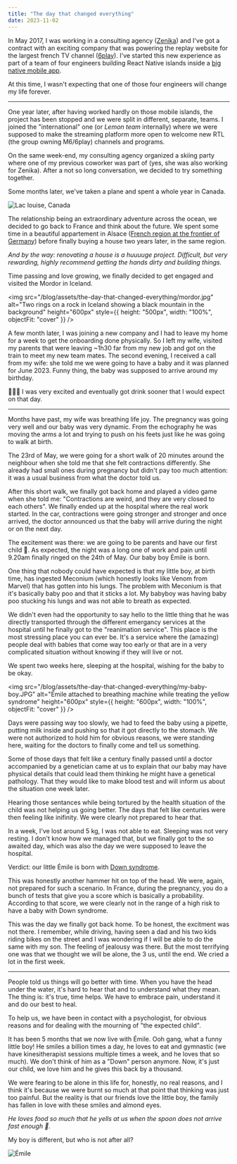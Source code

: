 ```yaml
---
title: "The day that changed everything"
date: 2023-11-02
---
```


In May 2017, I was working in a consulting agency ([Zenika](https://zenika.com/)) and I've got a contract with an exciting company that was powering the replay website for the largest french TV channel ([6play](https://www.6play.fr/)).
I've started this new experience as part of a team of four engineers building React Native islands inside a [big native mobile app](https://play.google.com/store/apps/details?id=fr.m6.m6replay).

At this time, I wasn't expecting that one of those four engineers will change my life forever.

---

One year later, after having worked hardly on those mobile islands, the project has been stopped and we were split in different, separate, teams. I joined the "international" one (or _Lemon team_ internally) where we were supposed to make the streaming platform more open to welcome new RTL (the group owning M6/6play) channels and programs.

On the same week-end, my consulting agency organized a skiing party where one of my previous coworker was part of (yes, she was also working for Zenika). After a not so long conversation, we decided to try something together.

Some months later, we've taken a plane and spent a whole year in Canada.

![Lac louise, Canada](/blog/assets/the-day-that-changed-everything/canada-lake.jpeg)

The relationship being an extraordinary adventure across the ocean, we decided to go back to France and think about the future. We spent some time in a beautiful appartement in Alsace ([French region at the frontier of Germany](https://earth.google.com/web/@48.2490582,7.53728725,168.24619957a,396350.73471324d,35y,0h,0t,0r/data=ChAaDgoIL20vMGN4MnIYAiABOgMKATA)) before finally buying a house two years later, in the same region.

_And by the way: renovating a house is a huuuuge project. Difficult, but very rewarding, highly recommend getting the hands dirty and building things._

Time passing and love growing, we finally decided to get engaged and visited the Mordor in Iceland.

<img
  src="/blog/assets/the-day-that-changed-everything/mordor.jpg"
  alt="Two rings on a rock in Iceland showing a black mountain in the background"
  height="600px"
  style={{ height: "500px", width: "100%", objectFit: "cover" }}
/>

A few month later, I was joining a new company and I had to leave my home for a week to get the onboarding done physically. So I left my wife, visited my parents that were leaving ~1h30 far from my new job and got on the train to meet my new team mates.
The second evening, I received a call from my wife: she told me we were going to have a baby and it was planned for June 2023. Funny thing, the baby was supposed to arrive around my birthday.

🍺🍺🍺 I was very excited and eventually got drink sooner that I would expect on that day.

---

Months have past, my wife was breathing life joy. The pregnancy was going very well and our baby was very dynamic. From the echography he was moving the arms a lot and trying to push on his feets just like he was going to walk at birth.

The 23rd of May, we were going for a short walk of 20 minutes around the neighbour when she told me that she felt contractions differently. She already had small ones during pregnancy but didn't pay too much attention: it was a usual business from what the doctor told us.

After this short walk, we finally got back home and played a video game when she told me: "Contractions are weird, and they are very closed to each others".
We finally ended up at the hospital where the real work started. In the car, contractions were going stronger and stronger and once arrived, the doctor announced us that the baby will arrive during the night or on the next day.

The excitement was there: we are going to be parents and have our first child 🧒. As expected, the night was a long one of work and pain until 9.20am finally ringed on the 24th of May. Our baby boy Émile is born.

One thing that nobody could have expected is that my little boy, at birth time, has ingested Meconium (which honestly looks like Venom from Marvel) that has gotten into his lungs. The problem with Meconium is that it's basically baby poo and that it sticks a lot. My babyboy was having baby poo stucking his lungs and was not able to breath as expected.

We didn't even had the opportunity to say hello to the little thing that he was directly transported through the different emergancy services at the hospital until he finally got to the "reanimation service". This place is the most stressing place you can ever be. It's a service where the (amazing) people deal with babies that come way too early or that are in a very complicated situation without knowing if they will live or not.

We spent two weeks here, sleeping at the hospital, wishing for the baby to be okay.

<img
  src="/blog/assets/the-day-that-changed-everything/my-baby-boy.JPG"
  alt="Émile attached to breathing machine while treating the yellow syndrome"
  height="600px"
  style={{ height: "600px", width: "100%", objectFit: "cover" }}
/>

Days were passing way too slowly, we had to feed the baby using a pipette, putting milk inside and pushing so that it got directly to the stomach. We were not authorized to hold him for obvious reasons, we were standing here, waiting for the doctors to finally come and tell us something.

Some of those days that felt like a century finally passed until a doctor accompanied by a genetician came at us to explain that our baby may have physical details that could lead them thinking he might have a genetical pathology. That they would like to make blood test and will inform us about the situation one week later.

Hearing those sentances while being tortured by the health situation of the child was not helping us going better. The days that felt like centuries were then feeling like inifinity. We were clearly not prepared to hear that.

In a week, I've lost around 5 kg, I was not able to eat. Sleeping was not very resting. I don't know how we managed that, but we finally got to the so awaited day, which was also the day we were supposed to leave the hospital.

Verdict: our little Émile is born with [Down syndrome](https://en.wikipedia.org/wiki/Down_syndrome).

This was honestly another hammer hit on top of the head. We were, again, not prepared for such a scenario. In France, during the pregnancy, you do a bunch of tests that give you a score which is basically a probability. According to that score, we were clearly not in the range of a high risk to have a baby with Down syndrome.

This was the day we finally got back home. To be honest, the excitment was not there. I remember, while driving, having seen a dad and his two kids riding bikes on the street and I was wondering if I will be able to do the same with my son. The feeling of jealousy was there. But the most terrifying one was that we thought we will be alone, the 3 us, until the end. We cried a lot in the first week.

---

People told us things will go better with time. When you have the head under the water, it's hard to hear that and to understand what they mean. The thing is: it's true, time helps. We have to embrace pain, understand it and do our best to heal.

To help us, we have been in contact with a psychologist, for obvious reasons and for dealing with the mourning of "the expected child".

It has been 5 months that we now live with Émile. Ooh gang, what a funny little boy! He smiles a billion times a day, he loves to eat and gymnastic (we have kinesitherapist sessions multiple times a week, and he loves that so much). We don't think of him as a "Down" person anymore.
Now, it's just our child, we love him and he gives this back by a thousand.

We were fearing to be alone in this life for, honestly, no real reasons, and I think it's because we were burnt so much at that point that thinking was just too painful. But the reality is that our friends love the little boy,
the family has fallen in love with these smiles and almond eyes.

_He loves food so much that he yells at us when the spoon does not arrive fast enough 🤣._

My boy is different, but who is not after all?

![Émile](/blog/assets/the-day-that-changed-everything/emile.JPG)
